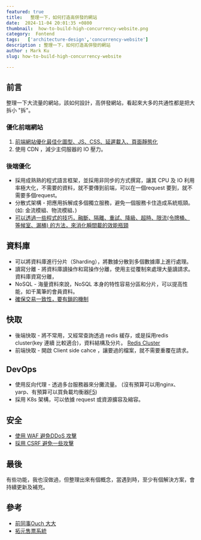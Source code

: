 ```yaml
---
featured: true
title:   整理一下，如何打造高併發的網站
date:  2024-11-04 20:01:35 +0800
thumbnail:  how-to-build-high-concurrency-website.png
category:  Fontend  
tags:   ['architecture-design','concurrency-website']
description : 整理一下，如何打造高併發的網站
author : Mark Ku
slug: how-to-build-high-concurrency-website

---
```

## 前言
整理一下大流量的網站，該如何設計，高併發網站，看起來大多的共通性都是把大拆小 "拆"。

### 優化前端網站
1. [前端網站優化最佳化圖型、JS、CSS、延遲載入、頁面靜態化](https://blog.markkulab.net/enhance-nextjs-performance/) 
2. 使用 CDN ，減少主伺服器的 IO 壓力。

### 後端優化
* 採用成熟熟的程式語言框架，並採用非同步的方式撰寫，讓其 CPU 及 IO 利用率極大化，不需要的資料，就不要傳到前端，可以在一個request 要到，就不需要多個request。
* 分散式架構 - 把應用拆解成多個獨立服務，避免一個服務卡住造成系統瓶頸。 (如: 金流模組、物流模組、)
* [可以透過一些程式的技巧，融斷、隔離、重試、降級、超時、限流(令牌桶、等候室、漏桶) 的方法，來消化瞬間載的效能瓶頸](https://blog.csdn.net/github_38592071/article/details/140196235)

## 資料庫
* 可以將資料庫進行分片（Sharding），將數據分散到多個數據庫上進行處理。
* 讀寫分離 - 將資料庫讀操作和寫操作分離，使用主從覆制來處理大量讀請求。
資料庫資寫分離，
* NoSQL - 海量資料來說，NoSQL 本身的特性容易分區和分片，可以提高性能，如千萬筆的會員資料。
* [確保交易一致性，要有鎖的機制](https://ouch1978.github.io/blog/2022/09/21/common-locks-in-programming-world)

## 快取
* 後端快取 - 將不常用，又經常查詢透過 redis 緩存，或是採用redis cluster(key 連續 比較適合)，資料結構及分片。
[Redis Cluster](https://isdaniel.github.io/redis-cluster-introduce-01/)
* 前端快取 - 開啟 Client side cahce ，讓要過的檔案，就不需要重覆在請求。

## DevOps
* 使用反向代理 - 透過多台服務器來分攤流量。 (沒有預算可以用nginx、yarp、有預算可以買負載均衡器[F5](https://www.f5.com/glossary/load-balancer))
* 採用 K8s 架構，可以依據 request 或資源擴容及縮容。

## 安全
* [使用 WAF 避免DDoS 攻擊](https://blog.markkulab.net/2022/01/16/prevent-ddos/)
* [採用 CSRF 避免一些攻擊](https://www.telerik.com/blogs/protecting-nextjs-applications-cross-site-request-forgery-csrf-attacks)

## 最後
有些功能，我也沒做過，但整理出來有個概念，當遇到時，至少有個解決方案，會持續更新及補充。

## 參考
* [前同事Ouch 大大](https://ouch1978.github.io/)
* [拓元售票系統](https://aws.amazon.com/tw/solutions/case-studies/tixcraft/?fbclid=IwZXh0bgNhZW0CMTAAAR1OkXmUsFGJZ4x086DzwYbK4Ox1JEuJWDA6umSIx2edlKKucWm4jWU6PGY_aem_aztLGVHLLc9EvEnDe6WTMg)


